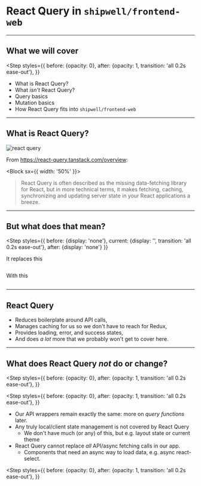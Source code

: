 # React Query in `shipwell/frontend-web`

---

## What we will cover

<Step styles={{
  before: {opacity: 0},
  after: {opacity: 1, transition: 'all 0.2s ease-out'},
}}
>

- What is React Query?
- What _isn't_ React Query?
- Query basics
- Mutation basics
- How React Query fits into `shipwell/frontend-web`

</Step>

---

## What is React Query?

![react query](./assets/react-query.svg)

From <https://react-query.tanstack.com/overview>:

<Block sx={{
  width: '50%'
}}>

> React Query is often described as the missing data-fetching library for React, but in more technical terms, it makes fetching, caching, synchronizing and updating server state in your React applications a breeze.

</Block>

---

## But what does that mean?

<Step styles={{
  before: {display: 'none'},
  current: {display: '', transition: 'all 0.2s ease-out'},
  after: {display: 'none'}
}}
>

<Block>

It replaces this

```js file=./before.js

```

</Block>

<Block>

With this

```js file=./after.js

```

</Block>

</Step>

---

## React Query

- Reduces boilerplate around API calls,
- Manages caching for us so we don't have to reach for Redux,
- Provides loading, error, and success states,
- And does _a lot_ more that we probably won't get to cover here.

---

## What does React Query _not_ do or change?

<Step styles={{
  before: {opacity: 0},
  after: {opacity: 1, transition: 'all 0.2s ease-out'},
}}
>

<Step styles={{
  before: {opacity: 0},
  after: {opacity: 1, transition: 'all 0.2s ease-out'},
}}
>

- Our API wrappers remain exactly the same: more on _query functions_ later.
- Any truly local/client state management is not covered by React Query
  - We don't have much (or any) of this, but e.g. layout state or current theme
- React Query cannot replace _all_ API/async fetching calls in our app.
  - Components that need an async way to load data, e.g. async react-select.

</Step>

<Step styles={{
  before: {opacity: 0},
  after: {opacity: 1, transition: 'all 0.2s ease-out'},
}}
>

```js file=./react-select-example.js

```

</Step>

</Step>
